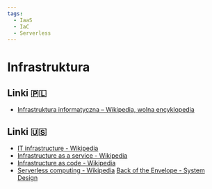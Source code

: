 ```yaml
---
tags:
  - IaaS
  - IaC
  - Serverless
---
```


# Infrastruktura

## Linki 🇵🇱

- [Infrastruktura informatyczna – Wikipedia, wolna encyklopedia](https://pl.wikipedia.org/wiki/Infrastruktura_informatyczna)

## Linki 🇺🇸

- [IT infrastructure - Wikipedia](https://en.wikipedia.org/wiki/IT_infrastructure)
- [Infrastructure as a service - Wikipedia](https://en.wikipedia.org/wiki/Infrastructure_as_a_service)
- [Infrastructure as code - Wikipedia](https://en.wikipedia.org/wiki/Infrastructure_as_code)
- [Serverless computing - Wikipedia](https://en.wikipedia.org/wiki/Serverless_computing)
  [Back of the Envelope - System Design](https://systemdesign.one/back-of-the-envelope)
